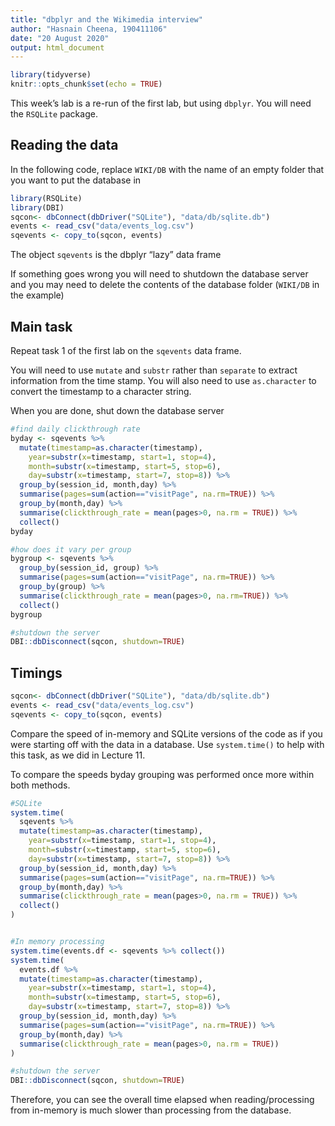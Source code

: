 ```yaml
---
title: "dbplyr and the Wikimedia interview"
author: "Hasnain Cheena, 190411106"
date: "20 August 2020"
output: html_document
---
```


```r
library(tidyverse)
knitr::opts_chunk$set(echo = TRUE)
```

This week's lab is a re-run of the first lab, but using `dbplyr`.  You will need the `RSQLite` package.

## Reading the data

In the following code, replace `WIKI/DB` with the name of an empty folder that you want to put the database in 
```r
library(RSQLite)
library(DBI)
sqcon<- dbConnect(dbDriver("SQLite"), "data/db/sqlite.db")
events <- read_csv("data/events_log.csv")
sqevents <- copy_to(sqcon, events)
```

The object `sqevents` is the dbplyr "lazy" data frame 

If something goes wrong you will need to shutdown the database server and you may need to delete the contents of the database folder (`WIKI/DB` in the example)

## Main task 

Repeat task 1 of the first lab on the `sqevents` data frame.  

You will need to use `mutate` and `substr` rather than `separate` to extract information from the time stamp. You will also need to use `as.character` to convert the timestamp to a character string.

When you are done, shut down the database server

```r
#find daily clickthrough rate
byday <- sqevents %>% 
  mutate(timestamp=as.character(timestamp),
    year=substr(x=timestamp, start=1, stop=4),
    month=substr(x=timestamp, start=5, stop=6),
    day=substr(x=timestamp, start=7, stop=8)) %>%
  group_by(session_id, month,day) %>% 
  summarise(pages=sum(action=="visitPage", na.rm=TRUE)) %>% 
  group_by(month,day) %>%
  summarise(clickthrough_rate = mean(pages>0, na.rm = TRUE)) %>%
  collect()
byday

#how does it vary per group
bygroup <- sqevents %>% 
  group_by(session_id, group) %>% 
  summarise(pages=sum(action=="visitPage", na.rm=TRUE)) %>% 
  group_by(group) %>%
  summarise(clickthrough_rate = mean(pages>0, na.rm=TRUE)) %>%
  collect()
bygroup

#shutdown the server
DBI::dbDisconnect(sqcon, shutdown=TRUE)
```


## Timings

```r
sqcon<- dbConnect(dbDriver("SQLite"), "data/db/sqlite.db")
events <- read_csv("data/events_log.csv")
sqevents <- copy_to(sqcon, events)
```

Compare the speed of in-memory and SQLite versions of the code as if you were starting off with the data in a database. Use `system.time()` to help with this task, as we did in Lecture 11.

To compare the speeds byday grouping was performed once more within both methods. 
```r

#SQLite
system.time(
  sqevents %>% 
  mutate(timestamp=as.character(timestamp),
    year=substr(x=timestamp, start=1, stop=4),
    month=substr(x=timestamp, start=5, stop=6),
    day=substr(x=timestamp, start=7, stop=8)) %>%
  group_by(session_id, month,day) %>% 
  summarise(pages=sum(action=="visitPage", na.rm=TRUE)) %>% 
  group_by(month,day) %>%
  summarise(clickthrough_rate = mean(pages>0, na.rm = TRUE)) %>%
  collect()
)


#In memory processing
system.time(events.df <- sqevents %>% collect())
system.time(
  events.df %>% 
  mutate(timestamp=as.character(timestamp),
    year=substr(x=timestamp, start=1, stop=4),
    month=substr(x=timestamp, start=5, stop=6),
    day=substr(x=timestamp, start=7, stop=8)) %>%
  group_by(session_id, month,day) %>% 
  summarise(pages=sum(action=="visitPage", na.rm=TRUE)) %>% 
  group_by(month,day) %>%
  summarise(clickthrough_rate = mean(pages>0, na.rm = TRUE))
)

#shutdown the server
DBI::dbDisconnect(sqcon, shutdown=TRUE)
```

Therefore, you can see the overall time elapsed when reading/processing from in-memory is 
much slower than processing from the database. 
